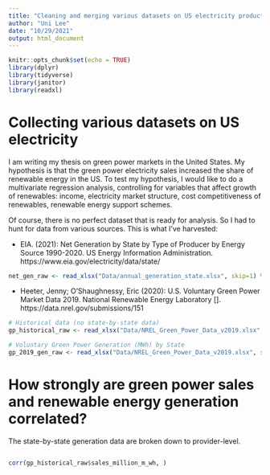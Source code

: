 ```yaml
---
title: "Cleaning and merging various datasets on US electricity production"
author: "Uni Lee"
date: "10/29/2021"
output: html_document
---
```


```r
knitr::opts_chunk$set(echo = TRUE)
library(dplyr)
library(tidyverse)
library(janitor)
library(readxl)
```

# Collecting various datasets on US electricity

I am writing my thesis on green power markets in the United States. My hypothesis is that the green power electricity sales increased the share of renewable energy in the US. To test my hypothesis, I would like to do a multivariate regression analysis, controlling for variables that affect growth of renewables: income,  electricity market structure, cost competitiveness of renewables, renewable energy support schemes.

Of course, there is no perfect dataset that is ready for analysis. So I had to hunt for data from various sources. This is what I've harvested:

* EIA. (2021): Net Generation by State by Type of Producer by Energy Source 1990-2020. US Energy Information Administration. https://www.eia.gov/electricity/data/state/

```r
net_gen_raw <- read_xlsx("Data/annual_generation_state.xlsx", skip=1) %>% clean_names() # in MWh
```

* Heeter, Jenny; O'Shaughnessy, Eric (2020): U.S. Voluntary Green Power Market Data 2019. National Renewable Energy Laboratory []. https://data.nrel.gov/submissions/151

```r
# Historical data (no state-by-state data)
gp_historical_raw <- read_xlsx("Data/NREL_Green_Power_Data_v2019.xlsx", sheet=2, skip=2) %>% clean_names()

# Voluntary Green Power Generation (MWh) by State
gp_2019_gen_raw <- read_xlsx("Data/NREL_Green_Power_Data_v2019.xlsx", sheet=4, skip=4) %>% clean_names()
```

# How strongly are green power sales and renewable energy generation correlated? 

The state-by-state generation data are broken down to provider-level. 

```r

```


```r
corr(gp_historical_raw$sales_million_m_wh, )
```

